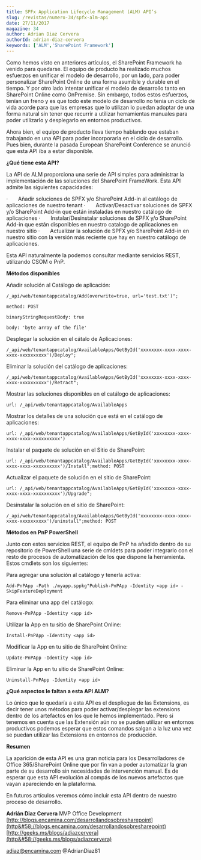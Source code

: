 ```yaml
---
title: SPFx Application Lifecycle Management (ALM) API’s
slug: /revistas/numero-34/spfx-alm-api
date: 27/11/2017
magazine: 34
author: Adrian Diaz Cervera
authorId: adrian-diaz-cervera
keywords: ['ALM','SharePoint Framework']
---
```






Como hemos visto en anteriores artículos, el SharePoint Framework ha venido para quedarse. El equipo de producto ha realizado muchos esfuerzos en unificar el modelo de desarrollo, por un lado, para poder personalizar SharePoint Online de una forma asumible y durable en el tiempo. Y por otro lado intentar unificar el modelo de desarrollo tanto en SharePoint Online como OnPremise. Sin embargo, todos estos esfuerzos, tenían un freno y es que todo este modelo de desarrollo no tenia un ciclo de vida acorde para que las empresas que lo utilizan lo puedan adoptar de una forma natural sin tener que recurrir a utilizar herramientas manuales para poder utilizarlo y desplegarlo en entornos productivos.

Ahora bien, el equipo de producto lleva tiempo hablando que estaban trabajando en una API para poder incorporarla en el ciclo de desarrollo. Pues bien, durante la pasada European SharePoint Conference se anunció que esta API iba a estar disponible.

**¿Qué tiene esta API?**

La API de ALM proporciona una serie de API simples para administrar la implementación de las soluciones del SharePoint FrameWork. Esta API admite las siguientes capacidades:

·       Añadir soluciones de SPFX y/o SharePoint Add-in al catálogo de aplicaciones de nuestro tenant
·       Activar/Desactivar soluciones de SPFX y/o SharePoint Add-in que están instaladas en nuestro catálogo de aplicaciones
·       Instalar/Desinstalar soluciones de SPFX y/o SharePoint Add-in que están disponibles en nuestro catalogo de aplicaciones en nuestro sitio
·       Actualizar la solución de SPFX y/o SharePoint Add-in en nuestro sitio con la versión más reciente que hay en nuestro catálogo de aplicaciones.

Esta API naturalmente la podemos consultar mediante servicios REST, utilizando CSOM o PnP.

**Métodos disponibles**

Añadir solución al Catálogo de aplicación:

```
/_api/web/tenantappcatalog/Add(overwrite=true, url='test.txt')";
```

```
method: POST
```

```
binaryStringRequestBody: true
```

```
body: 'byte array of the file'​
```



Desplegar la solución en el cátalo de Aplicaciones:​

```
/_api/web/tenantappcatalog/AvailableApps/GetById('xxxxxxxx-xxxx-xxxx-xxxx-xxxxxxxxxx')/Deploy";​
```



Eliminar la solución del catálogo de aplicaciones:​

```
/_api/web/tenantappcatalog/AvailableApps/GetById('xxxxxxxx-xxxx-xxxx-xxxx-xxxxxxxxxx')/Retract";​
```





Mostrar las soluciones disponibles en el catálogo de aplicaciones:

```
url: /_api/web/tenantappcatalog/AvailableApps​
```



Mostrar los detalles de una solución que está en el catálogo de aplicaciones:

```
url: /_api/web/tenantappcatalog/AvailableApps/GetById('xxxxxxxx-xxxx-xxxx-xxxx-xxxxxxxxxx')​
```





Instalar el paquete de solución en el Sitio de SharePoint:

```
url: /_api/web/tenantappcatalog/AvailableApps/GetById('xxxxxxxx-xxxx-xxxx-xxxx-xxxxxxxxxx')/Install";method: POST​
```



Actualizar el paquete de solución en el sitio de SharePoint:

```
url: /_api/web/tenantappcatalog/AvailableApps/GetById('xxxxxxxx-xxxx-xxxx-xxxx-xxxxxxxxxx')/Upgrade";​
```





Desinstalar la solución en el sitio de SharePoint:

```
/_api/web/tenantappcatalog/AvailableApps/GetById('xxxxxxxx-xxxx-xxxx-xxxx-xxxxxxxxxx')/uninstall";method: POST​
```







**Métodos en PnP PowerShell**

Junto con estos servicios REST, el equipo de PnP ha añadido dentro de su repositorio de PowerShell una serie de cmldets para poder integrarlo con el resto de procesos de automatización de los que dispone la herramienta. Estos cmdlets son los siguientes:

Para agregar una solución al catálogo y tenerla activa:

```
Add-PnPApp -Path ./myapp.sppkg"Publish-PnPApp -Identity <app id> -SkipFeatureDeployment​
```



Para eliminar una app del catálogo:

```
Remove-PnPApp -Identity <app id>​
```



Utilizar la App en tu sitio de SharePoint Online:

```
Install-PnPApp -Identity <app id>​​
```

Modificar la App en tu sitio de SharePoint Online:

```
Update-PnPApp -Identity <app id>​
```



Eliminar la App en tu sitio de SharePoint Online:

```
Uninstall-PnPApp -Identity <app id>​​
```







**¿Qué aspectos le faltan a esta API ALM?**

Lo único que le quedaría a esta API es el despliegue de las Extensions, es decir tener unos métodos para poder activar/desplegar las extensions dentro de los artefactos en los que le hemos implementado. Pero si tenemos en cuenta que las Extensión aún no se pueden utilizar en entornos productivos podemos esperar que estos comandos salgan a la luz una vez se puedan utilizar las Extensions en entornos de producción.



**Resumen**

La aparición de esta API es una gran noticia para los Desarrolladores de Office 365/SharePoint Online que por fin van a poder automatizar la gran parte de su desarrollo sin necesidades de intervención manual. Es de esperar que esta API evolución al compás de los nuevos artefactos que vayan apareciendo en la plataforma.

En futuros artículos veremos cómo incluir esta API dentro de nuestro proceso de desarrollo.




**Adrián Diaz Cervera**
MVP Office Development
[http://blogs.encamina.com/desarrollandosobresharepoint](http&#58;//blogs.encamina.com/desarrollandosobresharepoint)
[http://geeks.ms/blogs/adiazcervera](http&#58;//geeks.ms/blogs/adiazcervera)

adiaz@encamina.com @AdrianDiaz81​

